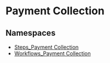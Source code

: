 
# Payment Collection

## Namespaces

- [Steps\_Payment Collection](../core_flows.Steps_Payment_Collection/page.mdx)
- [Workflows\_Payment Collection](../core_flows.Workflows_Payment_Collection/page.mdx)
